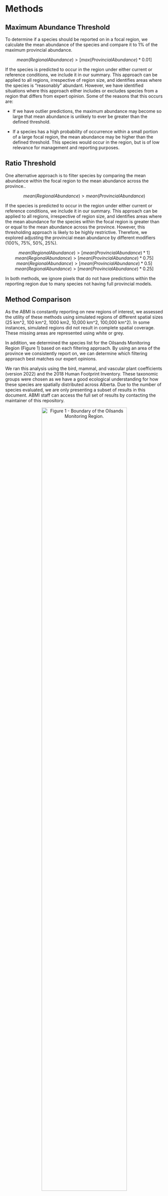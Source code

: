 # Methods

## Maximum Abundance Threshold
To determine if a species should be reported on in a focal region, we calculate the mean abundance of the species and compare it to 1% of the maximum provincial abundance.

<center>
$mean(RegionalAbundance) > [max(ProvincialAbundance) * 0.01]$

</center>

If the species is predicted to occur in the region under either current or reference conditions, we include it in our summary. This approach can be applied to all regions, irrespective of region size, and identifies areas where the species is "reasonably" abundant. However, we have identified situations where this approach either includes or excludes species from a region that differs from expert opinion. Some of the reasons that this occurs are:

- If we have outlier predictions, the maximum abundance may become so large that mean abundance is unlikely to ever be greater than the defined threshold.

- If a species has a high probability of occurrence within a small portion of a large focal region, the mean abundance may be higher than the defined threshold. This species would occur in the region, but is of low relevance for management and reporting purposes.


## Ratio Threshold

One alternative approach is to filter species by comparing the mean abundance within the focal region to the mean abundance across the province.. 

<center>
$mean(RegionalAbundance) > mean(ProvincialAbundance)$

</center>

If the species is predicted to occur in the region under either current or reference conditions, we include it in our summary.  This approach can be applied to all regions, irrespective of region size, and identifies areas where the mean abundance for the species within the focal region is greater than or equal to the mean abundance across the province. However, this thresholding approach is likely to be highly restrictive. Therefore, we explored adjusting the provincial mean abundance by different modifiers (100%, 75%, 50%, 25%).

<center>
$mean(RegionalAbundance) > [mean(ProvincialAbundance) * 1]$
$mean(RegionalAbundance) > [mean(ProvincialAbundance) * 0.75]$
$mean(RegionalAbundance) > [mean(ProvincialAbundance) * 0.5]$
$mean(RegionalAbundance) > [mean(ProvincialAbundance) * 0.25]$

</center>

In both methods, we ignore pixels that do not have predictions within the reporting region due to many species not having full provincial models.

## Method Comparison

As the ABMI is constantly reporting on new regions of interest, we assessed the utility of these methods using simulated regions of different spatial sizes (25 km^2, 100 km^2, 1000 km2, 10,000 km^2, 100,000 km^2). In some instances, simulated regions did not result in complete spatial coverage. These missing areas are represented using white or grey.

In addition, we determined the species list for the Oilsands Monitoring Region (Figure 1) based on each filtering approach. By using an area of the province we consistently report on, we can determine which filtering approach best matches our expert opinions.

We ran this analysis using the bird, mammal, and vascular plant coefficients (version 2022) and the 2018 Human Footprint Inventory. These taxonomic groups were chosen as we have a good ecological understanding for how these species are spatially distributed across Alberta. Due to the number of species evaluated, we are only presenting a subset of results in this document. ABMI staff can access the full set of results by contacting the maintainer of this repository.

<center>
![Figure 1 - Boundary of the Oilsands Monitoring Region.](Bookdown_files/figure-html/maps/focal-region.jpg){width=80%}

</center>
